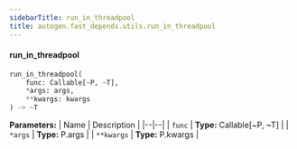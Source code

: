 ```yaml
---
sidebarTitle: run_in_threadpool
title: autogen.fast_depends.utils.run_in_threadpool
---
```


<code class="doc-symbol doc-symbol-heading doc-symbol-function"></code>
#### run_in_threadpool

```python
run_in_threadpool(
    func: Callable[~P, ~T],
    *args: args,
    **kwargs: kwargs
) -> ~T
```

    

<b>Parameters:</b>
| Name | Description |
|--|--|
| `func` | **Type:** Callable[~P, ~T] |
| `*args` | **Type:** P.args |
| `**kwargs` | **Type:** P.kwargs |

<br />